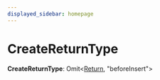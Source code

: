```yaml
---
displayed_sidebar: homepage
---
```



# CreateReturnType

 **CreateReturnType**: Omit&#60;[Return](../../entities/classes/entities.Return.mdx), "beforeInsert"&#62;
